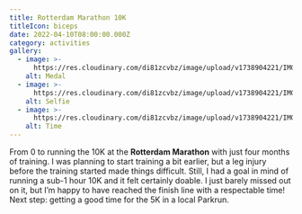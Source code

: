 ```yaml
---
title: Rotterdam Marathon 10K
titleIcon: biceps
date: 2022-04-10T08:00:00.000Z
category: activities
gallery:
  - image: >-
      https://res.cloudinary.com/di81zcvbz/image/upload/v1738904221/IMG_0730_zfrrto.jpg
    alt: Medal
  - image: >-
      https://res.cloudinary.com/di81zcvbz/image/upload/v1738904221/IMG_0731_ag12xz.jpg
    alt: Selfie
  - image: >-
      https://res.cloudinary.com/di81zcvbz/image/upload/v1738904221/IMG_0733_tq9mdi.jpg
    alt: Time
---
```


From 0 to running the 10K at the **Rotterdam Marathon** with just four months of training. I was planning to start training a bit earlier, but a leg injury before the training started made things difficult. Still, I had a goal in mind of running a sub-1 hour 10K and it felt certainly doable. I just barely missed out on it, but I’m happy to have reached the finish line with a respectable time! Next step: getting a good time for the 5K in a local Parkrun.
